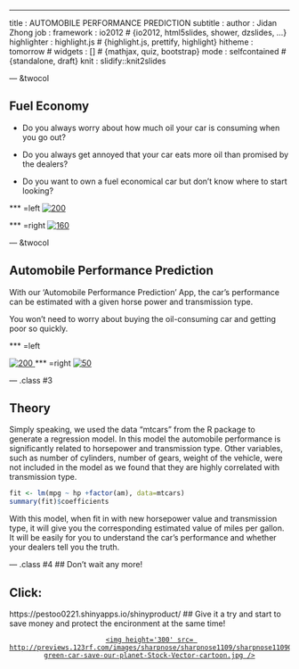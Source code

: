---
title       : AUTOMOBILE PERFORMANCE PREDICTION
subtitle    : 
author      : Jidan Zhong
job         : 
framework   : io2012        # {io2012, html5slides, shower, dzslides, ...}
highlighter : highlight.js  # {highlight.js, prettify, highlight}
hitheme     : tomorrow      # 
widgets     : []            # {mathjax, quiz, bootstrap}
mode        : selfcontained # {standalone, draft}
knit        : slidify::knit2slides

--- &twocol 

## Fuel Economy

* Do you always worry about how much oil your car is consuming when you go out? 

* Do you always get annoyed that your car eats more oil than promised by the dealers?

* Do you want to own a fuel economical car but don't know where to start looking?

*** =left
<a href=http://clipproject.info/freecartoons/images/joomgallery/originals/cars_cartoons_and_automotive_jokes_6/free_auto_cartoon_-_fuel_consumption_20120620_1823139837.png>
![200](http://clipproject.info/freecartoons/images/joomgallery/originals/cars_cartoons_and_automotive_jokes_6/free_auto_cartoon_-_fuel_consumption_20120620_1823139837.png)
</a>


*** =right
<a href=https://s3.amazonaws.com/lowres.cartoonstock.com/transport-fuel-petrol_station-gas_station-diesel_engine-car-mfln3952_low.jpg>
![160](https://s3.amazonaws.com/lowres.cartoonstock.com/transport-fuel-petrol_station-gas_station-diesel_engine-car-mfln3952_low.jpg)
</a>


--- &twocol  

## Automobile Performance Prediction

With our 'Automobile Performance Prediction' App, the car's performance can be estimated with a given horse power and transmission type.

You won't need to worry about buying the oil-consuming car and getting poor so quickly.

*** =left

<a href=http://images.dailytech.com/nimage/22990_large_csm-cartoon-mpg-wallet-01.jpg>
![200](http://images.dailytech.com/nimage/22990_large_csm-cartoon-mpg-wallet-01.jpg)
</a>
*** =right
<a href=https://www.colourbox.com/preview/8669971-poor-man.jpg>
![50](https://www.colourbox.com/preview/8669971-poor-man.jpg)
</a>

--- .class #3

## Theory

Simply speaking, we used the data "mtcars" from the R package to generate a regression model. In this model the automobile performance is significantly related to horsepower and transmission type. Other variables, such as number of cylinders, number of gears, weight of the vehicle, were not included in the model as we found that they are highly correlated with transmission type.
```r
fit <- lm(mpg ~ hp +factor(am), data=mtcars)
summary(fit)$coefficients
```
With this model, when fit in with new horsepower value and transmission type, it will give you the corresponding estimated value of miles per gallon. It will be easily for you to understand the car's performance and whether your dealers tell you the truth.

--- .class #4
## Don't wait any more!

## Click:
https://pestoo0221.shinyapps.io/shinyproduct/
## Give it a try and start to save money and protect the encironment at the same time!

<a href="http://previews.123rf.com/images/sharpnose/sharpnose1109/sharpnose110900003/10443990-green-car-save-our-planet-Stock-Vector-cartoon.jpg">
<div style='text-align: center;'>
    <img height='300' src= http://previews.123rf.com/images/sharpnose/sharpnose1109/sharpnose110900003/10443990-green-car-save-our-planet-Stock-Vector-cartoon.jpg />
</div>
</a>


               

